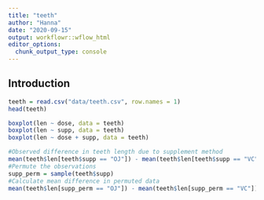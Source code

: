 ---
title: "teeth"
author: "Hanna"
date: "2020-09-15"
output: workflowr::wflow_html
editor_options:
  chunk_output_type: console
---

## Introduction


```{r import-teeth}
teeth = read.csv("data/teeth.csv", row.names = 1)
head(teeth)
```

```{r boxplots}
boxplot(len ~ dose, data = teeth)
boxplot(len ~ supp, data = teeth)
boxplot(len ~ dose + supp, data = teeth)
```

```{r permute}
#Observed difference in teeth length due to supplement method
mean(teeth$len[teeth$supp == "OJ"]) - mean(teeth$len[teeth$supp == "VC"])
#Permute the observations
supp_perm = sample(teeth$supp)
#Calculate mean difference in permuted data
mean(teeth$len[supp_perm == "OJ"]) - mean(teeth$len[supp_perm == "VC"])
```



